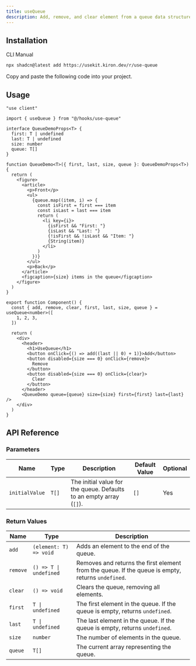 ```yaml
---
title: useQueue
description: Add, remove, and clear element from a queue data structure with useQueue.
---
```


## Installation

<Tabs defaultValue="cli">

<TabsList>
  <TabsTrigger value="cli">CLI</TabsTrigger>
  <TabsTrigger value="manual">Manual</TabsTrigger>
</TabsList>

<TabsContent value="cli">

```bash
npx shadcn@latest add https://usekit.kiron.dev/r/use-queue
```

</TabsContent>

<TabsContent value="manual">

<Steps>

<Step>Copy and paste the following code into your project.</Step>

<ComponentSource name="use-queue" />

</Steps>

</TabsContent>

</Tabs>

## Usage

```tsx {3, 39-41}
"use client"

import { useQueue } from "@/hooks/use-queue"

interface QueueDemoProps<T> {
  first: T | undefined
  last: T | undefined
  size: number
  queue: T[]
}

function QueueDemo<T>({ first, last, size, queue }: QueueDemoProps<T>) {
  return (
    <figure>
      <article>
        <p>Front</p>
        <ul>
          {queue.map((item, i) => {
            const isFirst = first === item
            const isLast = last === item
            return (
              <li key={i}>
                {isFirst && "First: "}
                {isLast && "Last: "}
                {!isFirst && !isLast && "Item: "}
                {String(item)}
              </li>
            )
          })}
        </ul>
        <p>Back</p>
      </article>
      <figcaption>{size} items in the queue</figcaption>
    </figure>
  )
}

export function Component() {
  const { add, remove, clear, first, last, size, queue } = useQueue<number>([
    1, 2, 3,
  ])

  return (
    <div>
      <header>
        <h1>UseQueue</h1>
        <button onClick={() => add((last || 0) + 1)}>Add</button>
        <button disabled={size === 0} onClick={remove}>
          Remove
        </button>
        <button disabled={size === 0} onClick={clear}>
          Clear
        </button>
      </header>
      <QueueDemo queue={queue} size={size} first={first} last={last} />
    </div>
  )
}
```

## API Reference

### Parameters

| Name           | Type  | Description                                                         | Default Value | Optional |
| -------------- | ----- | ------------------------------------------------------------------- | ------------- | -------- |
| `initialValue` | `T[]` | The initial value for the queue. Defaults to an empty array (`[]`). | `[]`          | Yes      |

### Return Values

| Name     | Type                   | Description                                                                                       |
| -------- | ---------------------- | ------------------------------------------------------------------------------------------------- |
| `add`    | `(element: T) => void` | Adds an element to the end of the queue.                                                          |
| `remove` | `() => T \| undefined` | Removes and returns the first element from the queue. If the queue is empty, returns `undefined`. |
| `clear`  | `() => void`           | Clears the queue, removing all elements.                                                          |
| `first`  | `T \| undefined`       | The first element in the queue. If the queue is empty, returns `undefined`.                       |
| `last`   | `T \| undefined`       | The last element in the queue. If the queue is empty, returns `undefined`.                        |
| `size`   | `number`               | The number of elements in the queue.                                                              |
| `queue`  | `T[]`                  | The current array representing the queue.                                                         |
